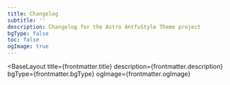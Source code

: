 ```yaml
---
title: Changelog
subtitle: ''
description: Changelog for the Astro AntfuStyle Theme project
bgType: false
toc: false
ogImage: true
---
```



<BaseLayout
  title={frontmatter.title}
  description={frontmatter.description}
  bgType={frontmatter.bgType}
  ogImage={frontmatter.ogImage}
>
  <TabbedLayout subtitle={frontmatter.subtitle}>
    <ListView collectionType="changelog" pageToc={frontmatter.toc} />
  </TabbedLayout>
</BaseLayout>
